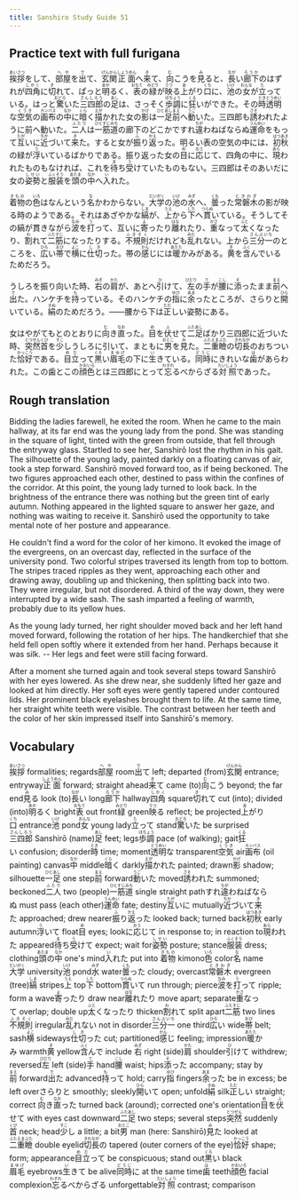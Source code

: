 ```yaml
---
title: Sanshiro Study Guide 51
---
```


## Practice text with full furigana

<p>
<ruby><rb>挨拶</rb><rt>あいさつ</rt></ruby>をして、<ruby><rb>部屋</rb><rt>へや</rt></ruby>を<ruby><rb>出</rb><rt>で</rt></ruby>て、<ruby><rb>玄関</rb><rt>げんかん</rt></ruby><ruby><rb>正面</rb><rt>しょうめん</rt></ruby>へ<ruby><rb>来</rb><rt>き</rt></ruby>て、<ruby><rb>向</rb><rt>む</rt></ruby>こうを<ruby><rb>見</rb><rt>み</rt></ruby>ると、<ruby><rb>長</rb><rt>なが</rt></ruby>い<ruby><rb>廊下</rb><rt>ろうか</rt></ruby>のはずれが<ruby><rb>四角</rb><rt>しかく</rt></ruby>に<ruby><rb>切</rb><rt>き</rt></ruby>れて、ぱっと<ruby><rb>明</rb><rt>あか</rt></ruby>るく、<ruby><rb>表</rb><rt>おもて</rt></ruby>の<ruby><rb>緑</rb><rt>みどり</rt></ruby>が<ruby><rb>映</rb><rt>うつ</rt></ruby>る<ruby><rb>上</rb><rt>あ</rt></ruby>がり<ruby><rb>口</rb><rt>くち</rt></ruby>に、<ruby><rb>池</rb><rt>いけ</rt></ruby>の<ruby><rb>女</rb><rt>おんな</rt></ruby>が<ruby><rb>立</rb><rt>た</rt></ruby>っている。はっと<ruby><rb>驚</rb><rt>おどろ</rt></ruby>いた<ruby><rb>三四郎</rb><rt>さんしろう</rt></ruby>の<ruby><rb>足</rb><rt>あし</rt></ruby>は、さっそく<ruby><rb>歩調</rb><rt>ほちょう</rt></ruby>に<ruby><rb>狂</rb><rt>くる</rt></ruby>いができた。その<ruby><rb>時</rb><rt>とき</rt></ruby><ruby><rb>透明</rb><rt>とうめい</rt></ruby>な<ruby><rb>空気</rb><rt>くうき</rt></ruby>の<ruby><rb>画布</rb><rt>カンバス</rt></ruby>の<ruby><rb>中</rb><rt>なか</rt></ruby>に<ruby><rb>暗</rb><rt>くら</rt></ruby>く<ruby><rb>描</rb><rt>えが</rt></ruby>かれた女の<ruby><rb>影</rb><rt>かげ</rt></ruby>は<ruby><rb>一足</rb><rt>ひとあし</rt></ruby><ruby><rb>前</rb><rt>まえ</rt></ruby>へ<ruby><rb>動</rb><rt>うご</rt></ruby>いた。三四郎も<ruby><rb>誘</rb><rt>さそ</rt></ruby>われたように前へ動いた。<ruby><rb>二人</rb><rt>ふたり</rt></ruby>は<ruby><rb>一筋道</rb><rt>ひとすじみち</rt></ruby>の廊下のどこかですれ<ruby><rb>違</rb><rt>ちが</rt></ruby>わねばならぬ<ruby><rb>運命</rb><rt>うんめい</rt></ruby>をもって<ruby><rb>互</rb><rt>たが</rt></ruby>いに<ruby><rb>近</rb><rt>ちか</rt></ruby>づいて<ruby><rb>来</rb><rt>き</rt></ruby>た。すると女が<ruby><rb>振</rb><rt>ふ</rt></ruby>り<ruby><rb>返</rb><rt>かえ</rt></ruby>った。明るい表の空気の中には、<ruby><rb>初秋</rb><rt>はつあき</rt></ruby>の緑が<ruby><rb>浮</rb><rt>う</rt></ruby>いているばかりである。振り返った女の<ruby><rb>目</rb><rt>め</rt></ruby>に<ruby><rb>応</rb><rt>おう</rt></ruby>じて、四角の中に、<ruby><rb>現</rb><rt>あら</rt></ruby>われたものもなければ、これを<ruby><rb>待</rb><rt>ま</rt></ruby>ち<ruby><rb>受</rb><rt>う</rt></ruby>けていたものもない。三四郎はそのあいだに女の<ruby><rb>姿勢</rb><rt>しせい</rt></ruby>と<ruby><rb>服装</rb><rt>ふくそう</rt></ruby>を<ruby><rb>頭</rb><rt>あたま</rt></ruby>の<ruby><rb>中</rb><rt>なか</rt></ruby>へ<ruby><rb>入</rb><rt>い</rt></ruby>れた。
</p>

<p>
<ruby><rb>着物</rb><rt>きもの</rt></ruby>の<ruby><rb>色</rb><rt>いろ</rt></ruby>はなんという<ruby><rb>名</rb><rt>な</rt></ruby>かわからない。<ruby><rb>大学</rb><rt>だいがく</rt></ruby>の<ruby><rb>池</rb><rt>いけ</rt></ruby>の<ruby><rb>水</rb><rt>みず</rt></ruby>へ、<ruby><rb>曇</rb><rt>くも</rt></ruby>った<ruby><rb>常磐木</rb><rt>ときわぎ</rt></ruby>の影が映る時のようである。それはあざやかな<ruby><rb>縞</rb><rt>しま</rt></ruby>が、<ruby><rb>上</rb><rt>うえ</rt></ruby>から<ruby><rb>下</rb><rt>した</rt></ruby>へ<ruby><rb>貫</rb><rt>つらぬ</rt></ruby>いている。そうしてその縞が貫きながら<ruby><rb>波</rb><rt>なみ</rt></ruby>を<ruby><rb>打</rb><rt>う</rt></ruby>って、互いに<ruby><rb>寄</rb><rt>よ</rt></ruby>ったり<ruby><rb>離</rb><rt>はな</rt></ruby>れたり、<ruby><rb>重</rb><rt>かさ</rt></ruby>なって<ruby><rb>太</rb><rt>ふと</rt></ruby>くなったり、<ruby><rb>割</rb><rt>わ</rt></ruby>れて<ruby><rb>二筋</rb><rt>ふたすじ</rt></ruby>になったりする。<ruby><rb>不規則</rb><rt>ふきそく</rt></ruby>だけれども<ruby><rb>乱</rb><rt>みだ</rt></ruby>れない。上から<ruby><rb>三分一</rb><rt>さんぶいち</rt></ruby>のところを、<ruby><rb>広</rb><rt>ひろ</rt></ruby>い<ruby><rb>帯</rb><rt>おび</rt></ruby>で<ruby><rb>横</rb><rt>よこ</rt></ruby>に<ruby><rb>仕切</rb><rt>しき</rt></ruby>った。帯の<ruby><rb>感</rb><rt>かん</rt></ruby>じには<ruby><rb>暖</rb><rt>あたた</rt></ruby>かみがある。<ruby><rb>黄</rb><rt>き</rt></ruby>を<ruby><rb>含</rb><rt>ふく</rt></ruby>んでいるためだろう。
</p>

<p>
うしろを振り向いた時、<ruby><rb>右</rb><rt>みぎ</rt></ruby>の<ruby><rb>肩</rb><rt>かた</rt></ruby>が、あとへ<ruby><rb>引</rb><rt>ひ</rt></ruby>けて、<ruby><rb>左</rb><rt>ひだり</rt></ruby>の<ruby><rb>手</rb><rt>て</rt></ruby>が<ruby><rb>腰</rb><rt>こし</rt></ruby>に<ruby><rb>添</rb><rt>そ</rt></ruby>ったまま<ruby><rb>前</rb><rt>まえ</rt></ruby>へ<ruby><rb>出</rb><rt>で</rt></ruby>た。ハンケチを<ruby><rb>持</rb><rt>も</rt></ruby>っている。そのハンケチの<ruby><rb>指</rb><rt>ゆび</rt></ruby>に<ruby><rb>余</rb><rt>あま</rt></ruby>ったところが、さらりと<ruby><rb>開</rb><rt>ひら</rt></ruby>いている。<ruby><rb>絹</rb><rt>きぬ</rt></ruby>のためだろう。――腰から下は<ruby><rb>正</rb><rt>ただ</rt></ruby>しい姿勢にある。
</p>

<p>
女はやがてもとのとおりに<ruby><rb>向</rb><rt>む</rt></ruby>き<ruby><rb>直</rb><rt>なお</rt></ruby>った。<ruby><rb>目</rb><rt>め</rt></ruby>を<ruby><rb>伏</rb><rt>ふ</rt></ruby>せて<ruby><rb>二足</rb><rt>ふたあし</rt></ruby>ばかり三四郎に近づいた時、<ruby><rb>突然</rb><rt>とつぜん</rt></ruby><ruby><rb>首</rb><rt>くび</rt></ruby>を<ruby><rb>少</rb><rt>すこ</rt></ruby>しうしろに引いて、まともに<ruby><rb>男</rb><rt>おとこ</rt></ruby>を<ruby><rb>見</rb><rt>み</rt></ruby>た。<ruby><rb>二重瞼</rb><rt>ふたえまぶた</rt></ruby>の<ruby><rb>切長</rb><rt>きれなが</rt></ruby>のおちついた<ruby><rb>恰好</rb><rt>かっこう</rt></ruby>である。<ruby><rb>目立</rb><rt>めだ</rt></ruby>って<ruby><rb>黒</rb><rt>くろ</rt></ruby>い<ruby><rb>眉毛</rb><rt>まゆげ</rt></ruby>の下に<ruby><rb>生</rb><rt>い</rt></ruby>きている。<ruby><rb>同時</rb><rt>どうじ</rt></ruby>にきれいな<ruby><rb>歯</rb><rt>は</rt></ruby>があらわれた。この歯とこの<ruby><rb>顔色</rb><rt>かおいろ</rt></ruby>とは三四郎にとって<ruby><rb>忘</rb><rt>わすれ</rt></ruby>るべからざる<ruby><rb>対照</rb><rt>たいしょう</rt></ruby>であった。
</p>


## Rough translation

Bidding the ladies farewell, he exited the room. When he came to the main hallway, at its far end was the young lady from the pond. She was standing in the square of light, tinted with the green from outside, that fell through the entryway glass. Startled to see her, Sanshirō lost the rhythm in his gait. The silhouette of the young lady, painted darkly on a floating canvas of air, took a step forward. Sanshirō moved forward too, as if being beckoned. The two figures approached each other, destined to pass within the confines of the corridor. At this point, the young lady turned to look back. In the brightness of the entrance there was nothing but the green tint of early autumn. Nothing appeared in the lighted square to answer her gaze, and nothing was waiting to receive it. Sanshirō used the opportunity to take mental note of her posture and appearance.

He couldn't find a word for the color of her kimono. It evoked the image of the evergreens, on an overcast day, reflected in the surface of the university pond. Two colorful stripes traversed its length from top to bottom. The stripes traced ripples as they went, approaching each other and drawing away, doubling up and thickening, then splitting back into two. They were irregular, but not disordered. A third of the way down, they were interrupted by a wide sash. The sash imparted a feeling of warmth, probably due to its yellow hues.

As the young lady turned, her right shoulder moved back and her left hand moved forward, following the rotation of her hips. The handkerchief that she held fell open softly where it extended from her hand. Perhaps because it was silk. -- Her legs and feet were still facing forward.

After a moment she turned again and took several steps toward Sanshirō with her eyes lowered. As she drew near, she suddenly lifted her gaze and looked at him directly. Her soft eyes were gently tapered under contoured lids. Her prominent black eyelashes brought them to life. At the same time, her straight white teeth were visible. The contrast between her teeth and the color of her skin impressed itself into Sanshirō's memory.           


## Vocabulary

<p>
<span class="vocabstudy"><ruby><rb>挨拶</rb><rt>あいさつ</rt></ruby>&nbsp;formalities; regards</span><span class="vocabstudy"><ruby><rb>部屋</rb><rt>へや</rt></ruby>&nbsp;room</span><span class="vocabstudy"><ruby><rb>出</rb><rt>で</rt></ruby>て&nbsp;left; departed (from)</span><span class="vocabstudy"><ruby><rb>玄関</rb><rt>げんかん</rt></ruby>&nbsp;entrance; entryway</span><span class="vocabstudy"><ruby><rb>正面</rb><rt>しょうめん</rt></ruby>&nbsp;forward; straight ahead</span><span class="vocabstudy"><ruby><rb>来</rb><rt>き</rt></ruby>て&nbsp;came (to)</span><span class="vocabstudy"><ruby><rb>向</rb><rt>む</rt></ruby>こう&nbsp;beyond; the far end</span><span class="vocabstudy"><ruby><rb>見</rb><rt>み</rt></ruby>る&nbsp;look (to)</span><span class="vocabstudy"><ruby><rb>長</rb><rt>なが</rt></ruby>い&nbsp;long</span><span class="vocabstudy"><ruby><rb>廊下</rb><rt>ろうか</rt></ruby>&nbsp;hallway</span><span class="vocabstudy"><ruby><rb>四角</rb><rt>しかく</rt></ruby>&nbsp;square</span><span class="vocabstudy"><ruby><rb>切</rb><rt>き</rt></ruby>れて&nbsp;cut (into); divided (into)</span><span class="vocabstudy"><ruby><rb>明</rb><rt>あか</rt></ruby>るく&nbsp;bright</span><span class="vocabstudy"><ruby><rb>表</rb><rt>おもて</rt></ruby>&nbsp;out front</span><span class="vocabstudy"><ruby><rb>緑</rb><rt>みどり</rt></ruby>&nbsp;green</span><span class="vocabstudy"><ruby><rb>映</rb><rt>うつ</rt></ruby>る&nbsp;reflect; be projected</span><span class="vocabstudy"><ruby><rb>上</rb><rt>あ</rt></ruby>がり<ruby><rb>口</rb><rt>くち</rt></ruby>&nbsp;entrance</span><span class="vocabstudy"><ruby><rb>池</rb><rt>いけ</rt></ruby>&nbsp;pond</span><span class="vocabstudy"><ruby><rb>女</rb><rt>おんな</rt></ruby>&nbsp;young lady</span><span class="vocabstudy"><ruby><rb>立</rb><rt>た</rt></ruby>って&nbsp;stand</span><span class="vocabstudy"><ruby><rb>驚</rb><rt>おどろ</rt></ruby>いた&nbsp;be surprised</span><span class="vocabstudy"><ruby><rb>三四郎</rb><rt>さんしろう</rt></ruby>&nbsp;Sanshirō (name)</span><span class="vocabstudy"><ruby><rb>足</rb><rt>あし</rt></ruby>&nbsp;feet; legs</span><span class="vocabstudy"><ruby><rb>歩調</rb><rt>ほちょう</rt></ruby>&nbsp;pace (of walking); gait</span><span class="vocabstudy"><ruby><rb>狂</rb><rt>くる</rt></ruby>い&nbsp;confusion; disorder</span><span class="vocabstudy"><ruby><rb>時</rb><rt>とき</rt></ruby>&nbsp;time; moment</span><span class="vocabstudy"><ruby><rb>透明</rb><rt>とうめい</rt></ruby>な&nbsp;transparent</span><span class="vocabstudy"><ruby><rb>空気</rb><rt>くうき</rt></ruby>&nbsp;air</span><span class="vocabstudy"><ruby><rb>画布</rb><rt>カンバス</rt></ruby>&nbsp;(oil painting) canvas</span><span class="vocabstudy"><ruby><rb>中</rb><rt>なか</rt></ruby>&nbsp;middle</span><span class="vocabstudy"><ruby><rb>暗</rb><rt>くら</rt></ruby>く&nbsp;darkly</span><span class="vocabstudy"><ruby><rb>描</rb><rt>えが</rt></ruby>かれた&nbsp;painted; drawn</span><span class="vocabstudy"><ruby><rb>影</rb><rt>かげ</rt></ruby>&nbsp;shadow; silhouette</span><span class="vocabstudy"><ruby><rb>一足</rb><rt>ひとあし</rt></ruby>&nbsp;one step</span><span class="vocabstudy"><ruby><rb>前</rb><rt>まえ</rt></ruby>&nbsp;forward</span><span class="vocabstudy"><ruby><rb>動</rb><rt>うご</rt></ruby>いた&nbsp;moved</span><span class="vocabstudy"><ruby><rb>誘</rb><rt>さそ</rt></ruby>われた&nbsp;summoned; beckoned</span><span class="vocabstudy"><ruby><rb>二人</rb><rt>ふたり</rt></ruby>&nbsp;two (people)</span><span class="vocabstudy"><ruby><rb>一筋道</rb><rt>ひとすじみち</rt></ruby>&nbsp;single straight path</span><span class="vocabstudy">すれ<ruby><rb>違</rb><rt>ちが</rt></ruby>わねばならぬ&nbsp;must pass (each other)</span><span class="vocabstudy"><ruby><rb>運命</rb><rt>うんめい</rt></ruby>&nbsp;fate; destiny</span><span class="vocabstudy"><ruby><rb>互</rb><rt>たが</rt></ruby>いに&nbsp;mutually</span><span class="vocabstudy"><ruby><rb>近</rb><rt>ちか</rt></ruby>づいて<ruby><rb>来</rb><rt>き</rt></ruby>た&nbsp;approached; drew nearer</span><span class="vocabstudy"><ruby><rb>振</rb><rt>ふ</rt></ruby>り<ruby><rb>返</rb><rt>かえ</rt></ruby>った&nbsp;looked back; turned back</span><span class="vocabstudy"><ruby><rb>初秋</rb><rt>はつあき</rt></ruby>&nbsp;early autumn</span><span class="vocabstudy"><ruby><rb>浮</rb><rt>う</rt></ruby>いて&nbsp;float</span><span class="vocabstudy"><ruby><rb>目</rb><rt>め</rt></ruby>&nbsp;eyes; look</span><span class="vocabstudy">に<ruby><rb>応</rb><rt>おう</rt></ruby>じて&nbsp;in response to; in reaction to</span><span class="vocabstudy"><ruby><rb>現</rb><rt>あら</rt></ruby>われた&nbsp;appeared</span><span class="vocabstudy"><ruby><rb>待</rb><rt>ま</rt></ruby>ち<ruby><rb>受</rb><rt>う</rt></ruby>けて&nbsp;expect; wait for</span><span class="vocabstudy"><ruby><rb>姿勢</rb><rt>しせい</rt></ruby>&nbsp;posture; stance</span><span class="vocabstudy"><ruby><rb>服装</rb><rt>ふくそう</rt></ruby>&nbsp;dress; clothing</span><span class="vocabstudy"><ruby><rb>頭</rb><rt>あたま</rt></ruby>の<ruby><rb>中</rb><rt>なか</rt></ruby>&nbsp;one's mind</span><span class="vocabstudy"><ruby><rb>入</rb><rt>い</rt></ruby>れた&nbsp;put into</span>
<span class="vocabstudy"><ruby><rb>着物</rb><rt>きもの</rt></ruby>&nbsp;kimono</span><span class="vocabstudy"><ruby><rb>色</rb><rt>いろ</rt></ruby>&nbsp;color</span><span class="vocabstudy"><ruby><rb>名</rb><rt>な</rt></ruby>&nbsp;name</span><span class="vocabstudy"><ruby><rb>大学</rb><rt>だいがく</rt></ruby>&nbsp;university</span><span class="vocabstudy"><ruby><rb>池</rb><rt>いけ</rt></ruby>&nbsp;pond</span><span class="vocabstudy"><ruby><rb>水</rb><rt>みず</rt></ruby>&nbsp;water</span><span class="vocabstudy"><ruby><rb>曇</rb><rt>くも</rt></ruby>った&nbsp;cloudy; overcast</span><span class="vocabstudy"><ruby><rb>常磐木</rb><rt>ときわぎ</rt></ruby>&nbsp;evergreen (tree)</span><span class="vocabstudy"><ruby><rb>縞</rb><rt>しま</rt></ruby>&nbsp;stripes</span><span class="vocabstudy"><ruby><rb>上</rb><rt>うえ</rt></ruby>&nbsp;top</span><span class="vocabstudy"><ruby><rb>下</rb><rt>した</rt></ruby>&nbsp;bottom</span><span class="vocabstudy"><ruby><rb>貫</rb><rt>つらぬ</rt></ruby>いて&nbsp;run through; pierce</span><span class="vocabstudy"><ruby><rb>波</rb><rt>なみ</rt></ruby>を<ruby><rb>打</rb><rt>う</rt></ruby>って&nbsp;ripple; form a wave</span><span class="vocabstudy"><ruby><rb>寄</rb><rt>よ</rt></ruby>ったり&nbsp;draw near</span><span class="vocabstudy"><ruby><rb>離</rb><rt>はな</rt></ruby>れたり&nbsp;move apart; separate</span><span class="vocabstudy"><ruby><rb>重</rb><rt>かさ</rt></ruby>なって&nbsp;overlap; double up</span><span class="vocabstudy"><ruby><rb>太</rb><rt>ふと</rt></ruby>くなったり&nbsp;thicken</span><span class="vocabstudy"><ruby><rb>割</rb><rt>わ</rt></ruby>れて&nbsp;split apart</span><span class="vocabstudy"><ruby><rb>二筋</rb><rt>ふたすじ</rt></ruby>&nbsp;two lines</span><span class="vocabstudy"><ruby><rb>不規則</rb><rt>ふきそく</rt></ruby>&nbsp;irregular</span><span class="vocabstudy"><ruby><rb>乱</rb><rt>みだ</rt></ruby>れない&nbsp;not in disorder</span><span class="vocabstudy"><ruby><rb>三分一</rb><rt>さんぶいち</rt></ruby>&nbsp;one third</span><span class="vocabstudy"><ruby><rb>広</rb><rt>ひろ</rt></ruby>い&nbsp;wide</span><span class="vocabstudy"><ruby><rb>帯</rb><rt>おび</rt></ruby>&nbsp;belt; sash</span><span class="vocabstudy"><ruby><rb>横</rb><rt>よこ</rt></ruby>&nbsp;sideways</span><span class="vocabstudy"><ruby><rb>仕切</rb><rt>しき</rt></ruby>った&nbsp;cut; partitioned</span><span class="vocabstudy"><ruby><rb>感</rb><rt>かん</rt></ruby>じ&nbsp;feeling; impression</span><span class="vocabstudy"><ruby><rb>暖</rb><rt>あたた</rt></ruby>かみ&nbsp;warmth</span><span class="vocabstudy"><ruby><rb>黄</rb><rt>き</rt></ruby>&nbsp;yellow</span><span class="vocabstudy"><ruby><rb>含</rb><rt>ふく</rt></ruby>んで&nbsp;include</span>
<span class="vocabstudy"><ruby><rb>右</rb><rt>みぎ</rt></ruby>&nbsp;right (side)</span><span class="vocabstudy"><ruby><rb>肩</rb><rt>かた</rt></ruby>&nbsp;shoulder</span><span class="vocabstudy"><ruby><rb>引</rb><rt>ひ</rt></ruby>けて&nbsp;withdrew; reversed</span><span class="vocabstudy"><ruby><rb>左</rb><rt>ひだり</rt></ruby>&nbsp;left (side)</span><span class="vocabstudy"><ruby><rb>手</rb><rt>て</rt></ruby>&nbsp;hand</span><span class="vocabstudy"><ruby><rb>腰</rb><rt>こし</rt></ruby>&nbsp;waist; hips</span><span class="vocabstudy"><ruby><rb>添</rb><rt>そ</rt></ruby>った&nbsp;accompany; stay by</span><span class="vocabstudy"><ruby><rb>前</rb><rt>まえ</rt></ruby>&nbsp;forward</span><span class="vocabstudy"><ruby><rb>出</rb><rt>で</rt></ruby>た&nbsp;advanced</span><span class="vocabstudy"><ruby><rb>持</rb><rt>も</rt></ruby>って&nbsp;hold; carry</span><span class="vocabstudy"><ruby><rb>指</rb><rt>ゆび</rt></ruby>&nbsp;fingers</span><span class="vocabstudy"><ruby><rb>余</rb><rt>あま</rt></ruby>った&nbsp;be in excess; be left over</span><span class="vocabstudy">さらりと&nbsp;smoothly; sleekly</span><span class="vocabstudy"><ruby><rb>開</rb><rt>ひら</rt></ruby>いて&nbsp;open; unfold</span><span class="vocabstudy"><ruby><rb>絹</rb><rt>きぬ</rt></ruby>&nbsp;silk</span><span class="vocabstudy"><ruby><rb>正</rb><rt>ただ</rt></ruby>しい&nbsp;straight; correct</span>
<span class="vocabstudy"><ruby><rb>向</rb><rt>む</rt></ruby>き<ruby><rb>直</rb><rt>なお</rt></ruby>った&nbsp;turned back (around); corrected one's orientation</span><span class="vocabstudy"><ruby><rb>目</rb><rt>め</rt></ruby>を<ruby><rb>伏</rb><rt>ふ</rt></ruby>せて&nbsp;with eyes cast downward</span><span class="vocabstudy"><ruby><rb>二足</rb><rt>ふたあし</rt></ruby>&nbsp;two steps; several steps</span><span class="vocabstudy"><ruby><rb>突然</rb><rt>とつぜん</rt></ruby>&nbsp;suddenly</span><span class="vocabstudy"><ruby><rb>首</rb><rt>くび</rt></ruby>&nbsp;neck; head</span><span class="vocabstudy"><ruby><rb>少</rb><rt>すこ</rt></ruby>し&nbsp;a little; a bit</span><span class="vocabstudy"><ruby><rb>男</rb><rt>おとこ</rt></ruby>&nbsp;man (here: Sanshirō)</span><span class="vocabstudy"><ruby><rb>見</rb><rt>み</rt></ruby>た&nbsp;looked at</span><span class="vocabstudy"><ruby><rb>二重瞼</rb><rt>ふたえまぶた</rt></ruby>&nbsp;double eyelid</span><span class="vocabstudy"><ruby><rb>切長</rb><rt>きれなが</rt></ruby>の&nbsp;tapered (outer corners of the eye)</span><span class="vocabstudy"><ruby><rb>恰好</rb><rt>かっこう</rt></ruby>&nbsp;shape; form; appearance</span><span class="vocabstudy"><ruby><rb>目立</rb><rt>めだ</rt></ruby>って&nbsp;be conspicuous; stand out</span><span class="vocabstudy"><ruby><rb>黒</rb><rt>くろ</rt></ruby>い&nbsp;black</span><span class="vocabstudy"><ruby><rb>眉毛</rb><rt>まゆげ</rt></ruby>&nbsp;eyebrows</span><span class="vocabstudy"><ruby><rb>生</rb><rt>い</rt></ruby>きて&nbsp;be alive</span><span class="vocabstudy"><ruby><rb>同時</rb><rt>どうじ</rt></ruby>に&nbsp;at the same time</span><span class="vocabstudy"><ruby><rb>歯</rb><rt>は</rt></ruby>&nbsp;teeth</span><span class="vocabstudy"><ruby><rb>顔色</rb><rt>かおいろ</rt></ruby>&nbsp;facial complexion</span><span class="vocabstudy"><ruby><rb>忘</rb><rt>わすれ</rt></ruby>るべからざる&nbsp;unforgettable</span><span class="vocabstudy"><ruby><rb>対照</rb><rt>たいしょう</rt></ruby>&nbsp;contrast; comparison</span>
</p>
